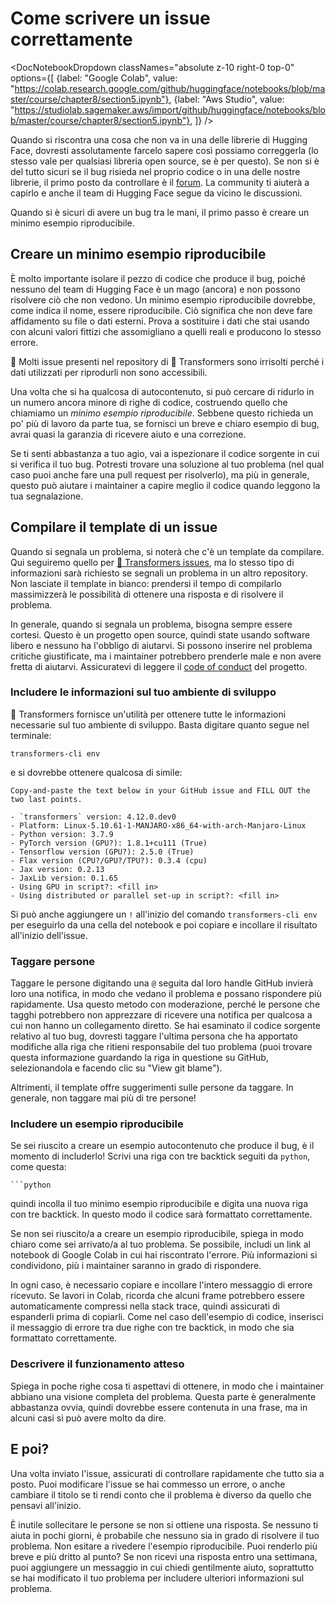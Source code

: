 # Come scrivere un issue correttamente

<DocNotebookDropdown
  classNames="absolute z-10 right-0 top-0"
  options={[
    {label: "Google Colab", value: "https://colab.research.google.com/github/huggingface/notebooks/blob/master/course/chapter8/section5.ipynb"},
    {label: "Aws Studio", value: "https://studiolab.sagemaker.aws/import/github/huggingface/notebooks/blob/master/course/chapter8/section5.ipynb"},
]} />

Quando si riscontra una cosa che non va in una delle librerie di Hugging Face, dovresti assolutamente farcelo sapere così possiamo correggerla (lo stesso vale per qualsiasi libreria open source, se è per questo). Se non si è del tutto sicuri se il bug risieda nel proprio codice o in una delle nostre librerie, il primo posto da controllare è il [forum](https://discuss.huggingface.co/). La community ti aiuterà a capirlo e anche il team di Hugging Face segue da vicino le discussioni.

<Youtube id="_PAli-V4wj0"/>

Quando si è sicuri di avere un bug tra le mani, il primo passo è creare un minimo esempio riproducibile.

## Creare un minimo esempio riproducibile

È molto importante isolare il pezzo di codice che produce il bug, poiché nessuno del team di Hugging Face è un mago (ancora) e non possono risolvere ciò che non vedono. Un minimo esempio riproducibile dovrebbe, come indica il nome, essere riproducibile. Ciò significa che non deve fare affidamento su file o dati esterni. Prova a sostituire i dati che stai usando con alcuni valori fittizi che assomigliano a quelli reali e producono lo stesso errore.

<Tip>

🚨 Molti issue presenti nel repository di 🤗 Transformers sono irrisolti perché i dati utilizzati per riprodurli non sono accessibili.

</Tip>

Una volta che si ha qualcosa di autocontenuto, si può cercare di ridurlo in un numero ancora minore di righe di codice, costruendo quello che chiamiamo un _minimo esempio riproducibile_. Sebbene questo richieda un po' più di lavoro da parte tua, se fornisci un breve e chiaro esempio di bug, avrai quasi la garanzia di ricevere aiuto e una correzione.

Se ti senti abbastanza a tuo agio, vai a ispezionare il codice sorgente in cui si verifica il tuo bug. Potresti trovare una soluzione al tuo problema (nel qual caso puoi anche fare una pull request per risolverlo), ma più in generale, questo può aiutare i maintainer a capire meglio il codice quando leggono la tua segnalazione.

## Compilare il template di un issue

Quando si segnala un problema, si noterà che c'è un template da compilare. Qui seguiremo quello per [🤗 Transformers issues](https://github.com/huggingface/transformers/issues/new/choose), ma lo stesso tipo di informazioni sarà richiesto se segnali un problema in un altro repository. Non lasciate il template in bianco: prendersi il tempo di compilarlo massimizzerà le possibilità di ottenere una risposta e di risolvere il problema.

In generale, quando si segnala un problema, bisogna sempre essere cortesi. Questo è un progetto open source, quindi state usando software libero e nessuno ha l'obbligo di aiutarvi. Si possono inserire nel problema critiche giustificate, ma i maintainer potrebbero prenderle male e non avere fretta di aiutarvi. Assicuratevi di leggere il [code of conduct](https://github.com/huggingface/transformers/blob/master/CODE_OF_CONDUCT.md) del progetto.

### Includere le informazioni sul tuo ambiente di sviluppo

🤗 Transformers fornisce un'utilità per ottenere tutte le informazioni necessarie sul tuo ambiente di sviluppo. Basta digitare quanto segue nel terminale:

```
transformers-cli env
```

e si dovrebbe ottenere qualcosa di simile:

```out
Copy-and-paste the text below in your GitHub issue and FILL OUT the two last points.

- `transformers` version: 4.12.0.dev0
- Platform: Linux-5.10.61-1-MANJARO-x86_64-with-arch-Manjaro-Linux
- Python version: 3.7.9
- PyTorch version (GPU?): 1.8.1+cu111 (True)
- Tensorflow version (GPU?): 2.5.0 (True)
- Flax version (CPU?/GPU?/TPU?): 0.3.4 (cpu)
- Jax version: 0.2.13
- JaxLib version: 0.1.65
- Using GPU in script?: <fill in>
- Using distributed or parallel set-up in script?: <fill in>
```

Si può anche aggiungere un `!` all'inizio del comando `transformers-cli env` per eseguirlo da una cella del notebook e poi copiare e incollare il risultato all'inizio dell'issue.

### Taggare persone 

Taggare le persone digitando una `@` seguita dal loro handle GitHub invierà loro una notifica, in modo che vedano il problema e possano rispondere più rapidamente. Usa questo metodo con moderazione, perché le persone che tagghi potrebbero non apprezzare di ricevere una notifica per qualcosa a cui non hanno un collegamento diretto. Se hai esaminato il codice sorgente relativo al tuo bug, dovresti taggare l'ultima persona che ha apportato modifiche alla riga che ritieni responsabile del tuo problema (puoi trovare questa informazione guardando la riga in questione su GitHub, selezionandola e facendo clic su "View git blame").

Altrimenti, il template offre suggerimenti sulle persone da taggare. In generale, non taggare mai più di tre persone!

### Includere un esempio riproducibile

Se sei riuscito a creare un esempio autocontenuto che produce il bug, è il momento di includerlo! Scrivi una riga con tre backtick seguiti da `python`, come questa:

```
```python
```

quindi incolla il tuo minimo esempio riproducibile e digita una nuova riga con tre backtick. In questo modo il codice sarà formattato correttamente.

Se non sei riuscito/a a creare un esempio riproducibile, spiega in modo chiaro come sei arrivato/a al tuo problema. Se possibile, includi un link al notebook di Google Colab in cui hai riscontrato l'errore. Più informazioni si condividono, più i maintainer saranno in grado di rispondere.

In ogni caso, è necessario copiare e incollare l'intero messaggio di errore ricevuto. Se lavori in Colab, ricorda che alcuni frame potrebbero essere automaticamente compressi nella stack trace, quindi assicurati di espanderli prima di copiarli. Come nel caso dell'esempio di codice, inserisci il messaggio di errore tra due righe con tre backtick, in modo che sia formattato correttamente.

###  Descrivere il funzionamento atteso

Spiega in poche righe cosa ti aspettavi di ottenere, in modo che i maintainer abbiano una visione completa del problema. Questa parte è generalmente abbastanza ovvia, quindi dovrebbe essere contenuta in una frase, ma in alcuni casi si può avere molto da dire.

## E poi?

Una volta inviato l'issue, assicurati di controllare rapidamente che tutto sia a posto. Puoi modificare l'issue se hai commesso un errore, o anche cambiare il titolo se ti rendi conto che il problema è diverso da quello che pensavi all'inizio.

È inutile sollecitare le persone se non si ottiene una risposta. Se nessuno ti aiuta in pochi giorni, è probabile che nessuno sia in grado di risolvere il tuo problema. Non esitare a rivedere l'esempio riproducibile. Puoi renderlo più breve e più dritto al punto? Se non ricevi una risposta entro una settimana, puoi aggiungere un messaggio in cui chiedi gentilmente aiuto, soprattutto se hai modificato il tuo problema per includere ulteriori informazioni sul problema.
